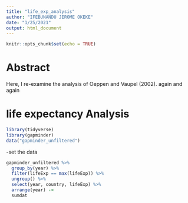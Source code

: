```yaml
---
title: "life_exp_analysis"
author: "IFEBUNANDU JEROME OKEKE"
date: "1/25/2021"
output: html_document
---
```


```r
knitr::opts_chunk$set(echo = TRUE)
```




# Abstract

Here, I re-examine the analysis of Oeppen and Vaupel (2002). again and again


# life expectancy Analysis

```r
library(tidyverse)
library(gapminder)
data("gapminder_unfiltered")

```
-set the data
```r
gapminder_unfiltered %>% 
  group_by(year) %>%
  filter(lifeExp == max(lifeExp)) %>%
  ungroup() %>%
  select(year, country, lifeExp) %>%
  arrange(year) -> 
  sumdat

```

